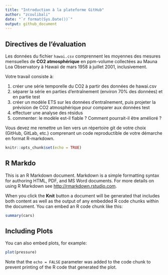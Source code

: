 ```yaml
---
title: "Introduction à la plateforme GitHub"
author: "zcoulibali"
date: "`r format(Sys.Date())`"
output: github_document
---
```


## Directives de l’évaluation
	

Les données du fichier `hawai.csv` comprennent les moyennes des mesures mensuelles de **CO2 atmosphérique** en ppm-volume collectées au Mauna Loa Observatory à Hawaii de mars 1958 à juillet 2001, inclusivement.

Votre travail consiste à:

1. créer une série temporelle du CO2 à partir des données de hawai.csv
2. séparer la série en parties d'entraînement (environ 70% des données) et en partie test
3. créer un modèle ETS sur les données d'entraînement, puis projeter la prévision de CO2 atmosphérique pour comparer aux données test
4. effectuer une analyse des résidus
5. commenter: le modèle est-il fiable ? Comment pourrait-il être amélioré ?

Vous devez me remettre un lien vers un répertoire git de votre choix (GitHub, GitLab, etc.) comprenant un code reproductible de votre démarche en format R-markdown.







```r
knitr::opts_chunk$set(echo = TRUE)
```

## R Markdo

This is an R Markdown document. Markdown is a simple formatting syntax for authoring HTML, PDF, and MS Word documents. For more details on using R Markdown see <http://rmarkdown.rstudio.com>.

When you click the **Knit** button a document will be generated that includes both content as well as the output of any embedded R code chunks within the document. You can embed an R code chunk like this:

```r
summary(cars)
```

## Including Plots

You can also embed plots, for example:

```r
plot(pressure)
```

Note that the `echo = FALSE` parameter was added to the code chunk to prevent printing of the R code that generated the plot.
